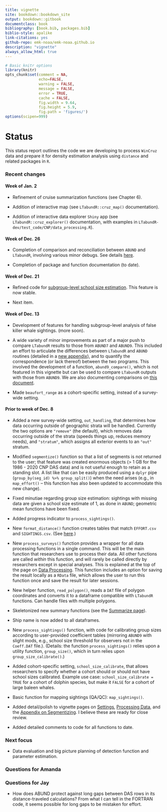 ```yaml
--- 
title: vignette
site: bookdown::bookdown_site
output: bookdown::gitbook
documentclass: book
bibliography: [book.bib, packages.bib]
biblio-style: apalike
link-citations: yes
github-repo: emk-noaa/emk-noaa.github.io
description: "vignette"
always_allow_html: true
---
```



```r
# Basic knitr options
library(knitr)
opts_chunk$set(comment = NA, 
               echo=FALSE,
               warning = FALSE, 
               message = FALSE, 
               error = TRUE, 
               cache = FALSE,
               fig.width = 9.64,
               fig.height = 5.9,
               fig.path = 'figures/')
options(scipen=999)

```


# Status

This status report outlines the code we are developing to process `WinCruz` data and prepare it for density estimation analysis using `distance` and related packages in `R`.  

### Recent changes {-}

#### Week of Jan. 2 {-}  

- Refinement of cruise summarization functions (see Chapter 6).   

- Addition of interactive map (see `LTabundR::cruz_map()` documentation).  

- Addition of interactive data explorer `Shiny` app (see `LTabundR::cruz_explorer()` documentation, with examples in `LTabundR-dev/test_code/CNP/data_processing.R`).  


#### Week of Dec. 26 {-}  

- Completion of comparison and reconciliation between `ABUND` and `LTabundR`, involving various minor debugs.  See details [here](https://docs.google.com/presentation/d/1Vv0Yb2_gk0cEC1OlXlm6ffL9ug99bYvkpLkczg6pb2Q/edit?usp=sharing).   

- Completion of package and function documentation (to date).


#### Week of Dec. 21 {-}  

- Refined code for [subgroup-level school size estimation](#subgroups).  This feature is now stable.  

- Next item.    


#### Week of Dec. 13 {-}  

- Development of features for handling subgroup-level analysis of false killer whale sightings.  (more soon). 

- A wide variety of minor improvements as part of a major push to compare `LTabundR` results to those from `ABUND7` and `ABUND9`.  This included an effort to articulate the differences between `LTabundR` and `ABUND` routines (detailed in a [new appendix](#abund9_compare)), and to quantify the correspondence (or lack thereof) between the two programs.  This involved the development of a function, `abund9_compare()`, which is not featured in this vignette but can be used to compare `LTabundR` outputs with those from `ABUND9`.  We are also documenting comparisons on [this document](https://docs.google.com/document/d/1_EZqzOnwSZZCitqTJFIbznGy2Njwbj1YOqMQcbcHI7k/edit?usp=sharing).  

- Made `beaufort_range` as a cohort-specific setting, instead of a survey-wide setting.  


#### Prior to week of Dec. 8 {-}

- Added a new survey-wide setting, `out_handling`, that determines how data occurring outside of geographic strata will be handled. Currently the two options are `"remove"` (the default), which removes data occurring outside of the strata (speeds things up, reduces memory needs), and `"stratum"`, which assigns all exterior events to an `"out"` stratum.  

- Modified `segmentize()` function so that a list of segments is not returned to the user; that feature was created enormous objects (> 1 GB for the 1986 - 2020 CNP DAS data) and is not useful enough to retain as a standing slot. A list like that can be easily produced using a `dplyr` pipe (`group_by(seg_id) %>% group_split()`) when the need arises (e.g., in `map_effort()` -- this function has also been updated to accommodate this new change).  

- Fixed minutiae regarding group size estimation: sightings with missing data are given a school size estimate of 1, as done in `ABUND`; geometric mean functions have been fixed.

- Added progress indicator to `process_sightings()`.  

- New `format_distance()` function creates tables that match `EFFORT.csv` and `SIGHTINGS.csv`.  (See [here](#df).)  

- New `process_surveys()` function provides a wrapper for all data processing functions in a single command. This will be the main function that researchers use to process their data. All other functions are called *within* this function, and will rarely be called directly by researchers except in special analyses. This is explained at the top of the page on [Data Processing](#processing). This function includes an option for saving the result locally as a `RData` file, which allows the user to run this function once and save the result for later sessions. 

- New helper function, `read_polygon()`, reads a `DAT` file of polygon coordinates and converts it to a dataframe compatible with `LTabundR` functions.  Can handle files with multiple polygons.  

- Skeletonized new summary functions (see the [Summarize page](#summarize)).      

- Ship name is now added to all dataframes.  

- New `process_sightings()` function, with code for calibrating group sizes according to user-provided coefficient tables (mirroring `ABUND9` with slight mods, e.g., school size threshold for observers not in the `Coeff.DAT` file.). (Details: the function `process_sightings()` relies upon a utility function, `group_size()`, which in turn relies upon `group_size_calibrate()`.)

- Added cohort-specific setting, `school_size_calibrate`, that allows researchers to specify whether a cohort should or should not have school sizes calibrated. Example use case: `school_size_calibrate = TRUE` for a cohort of dolphin species, but make it `FALSE` for a cohort of large baleen whales.  

- Basic function for mapping sightings (QA/QC): `map_sightings()`.  

- Added detail/polish to vignette pages on [Settings](#settings), [Processing Data](#processing), and the [Appendix on Segmentizing](#segmentizing). I believe these are ready for close review.    

- Added detailed comments to code for all functions to date.  


### Next focus {-}

- Data evaluation and big picture planning of detection function and parameter estimation.


### Questions for Amanda {-}



### Questions for Jay {-}

- How does ABUND protect against long gaps between DAS rows in its distance-traveled calculations? From what I can tell in the FORTRAN code, it seems possible for long gaps to be mistaken for effort.   



 
